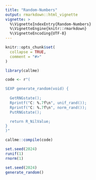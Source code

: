 ```yaml
---
title: "Random-Numbers"
output: rmarkdown::html_vignette
vignette: >
  %\VignetteIndexEntry{Random-Numbers}
  %\VignetteEngine{knitr::rmarkdown}
  %\VignetteEncoding{UTF-8}
---
```


```r
knitr::opts_chunk$set(
  collapse = TRUE,
  comment = "#>"
)
```

```r
library(callme)
```


```r
code <- r"(

SEXP generate_random(void) {
  
  GetRNGstate();
  Rprintf("C: %.7f\n", unif_rand()); 
  Rprintf("C: %.7f\n", norm_rand()); 
  PutRNGstate();

  return R_NilValue;
}
)"

callme::compile(code)

set.seed(2024)
runif(1)
rnorm(1)

set.seed(2024)
generate_random()
```

